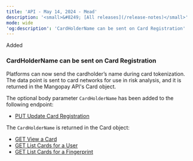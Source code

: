 ```yaml
---
title: 'API - May 14, 2024 - Mead'  
description: '<small>&#8249; [All releases](/release-notes)</small>'  
mode: wide  
'og:description': 'CardHolderName can be sent on Card Registration'  
---
```

<div class="release-notes-page">

<div class="pill pill-green">Added</div> 
  
### CardHolderName can be sent on Card Registration  

Platforms can now send the cardholder’s name during card tokenization. The data point is sent to card networks for use in risk analysis, and it is returned in the Mangopay API's Card object.  

The optional body parameter `CardHolderName` has been added to the following endpoint:  
- [PUT Update Card Registration](/api-reference/card-registrations/update-card-registration)  

The `CardHolderName` is returned in the Card object:  
- [GET View a Card](/api-reference/cards/view-card)  
- [GET List Cards for a User](/api-reference/cards/list-cards-user)  
- [GET List Cards for a Fingerprint](/api-reference/cards/list-cards-fingerprint)  

</div>